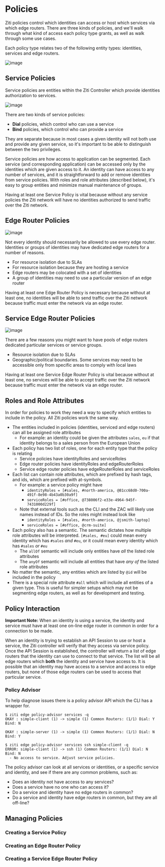 
# Policies
Ziti policies control which identities can access or host which services
via which edge routers. There are three kinds of policies, and we'll walk 
through what kind of access each policy type grants, as well as walk through
some use cases.

Each policy type relates two of the following entity types: identities, services and edge routers.

![image](/img/policy-entities.png)

## Service Policies
Service policies are entities within the Ziti Controller which provide 
identities authorization to services. 

![image](/img/service-policies.png)

There are two kinds of service policies:

  * **Dial** policies, which control who can use a service
  * **Bind** policies, which control who can provide a service
  
They are separate because in most cases a given identity will not 
both use and provide any given service, so it's important to be able
to distinguish between the two privileges.   

Service policies are how access to application can be segmented. Each service 
(and corresponding application) can be accessed only by the identities 
which are given access to it. An identity can have access to any number 
of services, and it is straightforward to add or remove identities from 
service policies. With roles and role attributes (described below), it's
easy to group entities and minimize manual maintenance of groups.

Having at least one Service Policy is vital because without any 
service policies the Ziti network will have no identities authorized 
to send traffic over the Ziti network.

## Edge Router Policies
<ERPBrief />

![image](/img/edge-router-policies.png)

Not every identity should necessarily be allowed to use every edge router. 
Identities or groups of identities may have dedicated edge routers for a 
number of reasons.

  * For resource isolation due to SLAs
  * For resource isolation because they are hosting a service 
  * Edge routers may be colocated with a set of identities
  * A group of identities may need to use a particular version of an edge router 

Having at least one Edge Router Policy is necessary because without at least one, 
no identities will be able to send traffic over the Ziti network because traffic 
must enter the network via an edge router.

## Service Edge Router Policies
<SERPBrief />

![image](/img/service-edge-router-policies.png)

There are a few reasons you might want to have pools of edge routers dedicated 
particular services or service groups.

  * Resource isolation due to SLAs
  * Geographic/political boundaries. Some services may need to be accessible only from specific areas to comply with local laws 

Having at least one Service Edge Router Policy is vital because without at least one, 
no services will be able to accept traffic over the Ziti network because traffic must 
enter the network via an edge router.

## Roles and Role Attributes
In order for policies to work they need a way to specify which entities to include
in the policy. All Ziti policies work the same way. 

  * The entities included in policies (identities, serviced and edge routers) can all be assigned role attributes
      * For example: an identity could be given the attributes `sales`, `eu` if that identity belongs to a sales person from the European Union
  * Each policy has two list of roles, one for each entity type that the policy is relating 
      * Service policies have identityRoles and serviceRoles
      * Edge router policies have identityRoles and edgeRouterRoles
      * Service edge router policies have edgeRouterRoles and serviceRoles
  * Each list can contain role attributes, which are prefixed by hash tags, and ids, which are prefixed with at-symbols.
      * For example: a service policy might have 
          * `identityRoles = [#sales, #north-america, @81cc68d0-700a-491f-8e98-4b43a0b30a9f]` 
          * `serviceRoles = [#office, @738006f2-e33e-4964-945f-7431000d229f]`
      * Note that external tools such as the CLI and the ZAC will likely use names instead of IDs. So the roles might instead look like 
          * `identityRoles = [#sales, #north-america, @jsmith-laptop]` 
          * `serviceRoles = [#office, @crm-suite]`
  * Each policy also has a semantic. The semantic dictates how multiple role attributes will be interpreted. `[#sales, #eu]` could mean every identity which has `#sales` *and* `#eu`, or it could mean every identity which has `#sales` *or* `#eu`
      * The `allOf` semantic will include only entities have *all* the listed role attributes
      * The `anyOf` semantic will include all entities that have *any of* the listed role attributes
  * No matter the semantic, any entities which are listed by `@id` will be included in the policy
  * There is a special role attribute `#all` which will include all entities of a given type. This is useful for simpler setups which may not be segmenting edge routers, as well as for development and testing.

## Policy Interaction
**Important Note:** When an identity is using a service, the identity
 and service must have at least one on-line edge router in common in 
 order for a connection to be made. 
 
When an identity is trying to establish an API Session to use or host a service, the Ziti
controller will verify that they access via service policy. Once the API Session is 
established, the controller will return a list of edge routers that the identity 
can use to connect to that service. The list will be all edge routers which **both**
the identity and service have access to. It is possible that an identity may have
access to a service and access to edge routers, but none of those edge routers
can be used to access that particular service. 

### Policy Advisor 
To help diagnose issues there is a policy advisor API which the CLI has a wrapper for.

    $ ziti edge policy-advisor services -q
    OKAY : simple-client (1) -> simple (1) Common Routers: (1/1) Dial: Y Bind: N 

    OKAY : simple-server (1) -> simple (1) Common Routers: (1/1) Dial: N Bind: Y

    $ ziti edge policy-advisor services ssh simple-client -q
    ERROR: simple-client (1) -> ssh (1) Common Routers: (1/1) Dial: N Bind: N 
      - No access to service. Adjust service policies.
 

The policy advisor can look at all services or identities, or a specific service
 and identity, and see if there are any common problems, such as:

  * Does an identity not have access to any services?
  * Does a service have no one who can access it?
  * Do a service and identity have no edge routers in common?
  * Do a service and identity have edge routers in common, but they are all off-line?

## Managing Policies

### Creating a Service Policy
<CreateSPsMd />

### Creating an Edge Router Policy
<CreateERPsMd />

### Creating a Service Edge Router Policy
<CreateSERPsMd />
